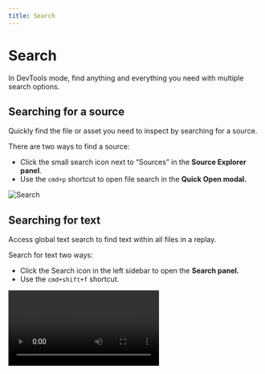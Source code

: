 ```yaml
---
title: Search
---
```


# Search

In DevTools mode, find anything and everything you need with multiple search options. 

## Searching for a source

Quickly find the file or asset you need to inspect by searching for a source. 

There are two ways to find a source: 

- Click the small search icon next to “Sources” in the **Source Explorer** **panel**.
- Use the `cmd+p` shortcut to open file search in the **Quick Open modal.**

![Search](/images/search_eaxzy.png)

## Searching for text

Access global text search to find text within all files in a replay.

Search for text two ways:

- Click the Search icon in the left sidebar to open the **Search panel.**
- Use the `cmd+shift+f` shortcut.

<Video src={searchSourceTextKtjtb} />

### Search node modules

When searching for text, you can toggle whether to include results found in `node_modules` by checking the box under the search input.

<Video src={searchNodeModulesUqxlm} />

Including/excluding node modules from search results.

## Searching for a function

There are three ways to find a function in a file:

- View a list of functions and filter in the **Outline pane** in Source Explorer.
- Search for a function globally with the `cmd+o` shortcut.

![Search function](/images/search-function_amqda.png)